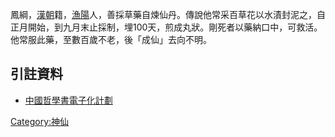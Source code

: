 
{{multiple issues|
{{Dead end|time=2017-03-12T13:43:29+00:00}}
{{expand|time=2017-03-12T13:43:29+00:00}}
{{unreferenced|time=2017-03-12T13:43:29+00:00}}
}}
鳳綱，[[漢朝|漢朝]]籍，[[漁陽|漁陽]]人，善採草藥自煉仙丹。傳說他常采百草花以水漬封泥之，自正月開始，到九月末止採制，埋100天，煎成丸狀。剛死者以藥納口中，可救活。他常服此藥，至數百歲不老，後「成仙」去向不明。

[[Category:神仙|Category:神仙]]

==引註資料==
*[https://ctext.org/shen-xian-zhuan/1/fenggang/zh 中國哲學書電子化計劃]
